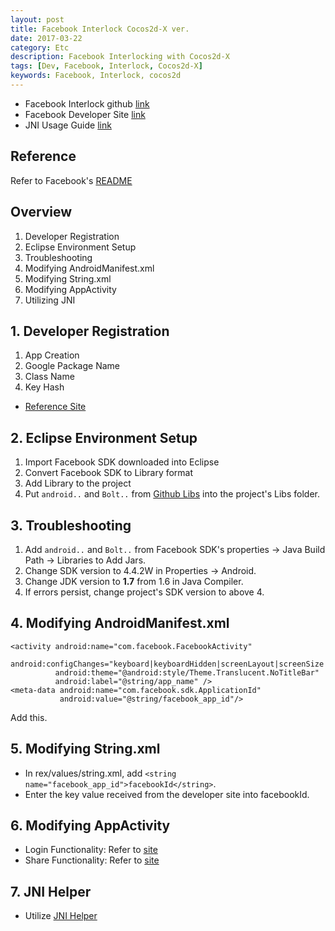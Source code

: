 ```yaml
---
layout: post
title: Facebook Interlock Cocos2d-X ver.
date: 2017-03-22
category: Etc
description: Facebook Interlocking with Cocos2d-X
tags: [Dev, Facebook, Interlock, Cocos2d-X]
keywords: Facebook, Interlock, cocos2d
---
```


- Facebook Interlock github [link](https://github.com/kyechan99/Facebook_Interlock)
- Facebook Developer Site [link](https://developers.facebook.com)
- JNI Usage Guide [link](http://blog.naver.com/kyechan99/220552861010)

## Reference

Refer to Facebook's [README](https://github.com/kyechan99/Facebook_Interlock/blob/master/README.md)

## Overview

1. Developer Registration
2. Eclipse Environment Setup
3. Troubleshooting
4. Modifying AndroidManifest.xml
5. Modifying String.xml
6. Modifying AppActivity
7. Utilizing JNI

## 1. Developer Registration

1. App Creation
2. Google Package Name
3. Class Name
4. Key Hash

- [Reference Site](http://moelcano.tistory.com/135)

## 2. Eclipse Environment Setup

1. Import Facebook SDK downloaded into Eclipse
2. Convert Facebook SDK to Library format
3. Add Library to the project
4. Put `android..` and `Bolt..` from [Github Libs]() into the project's Libs folder.

## 3. Troubleshooting

1. Add `android..` and `Bolt..` from Facebook SDK's properties -> Java Build Path -> Libraries to Add Jars.
2. Change SDK version to 4.4.2W in Properties -> Android.
3. Change JDK version to **1.7** from 1.6 in Java Compiler.
4. If errors persist, change project's SDK version to above 4.

## 4. Modifying AndroidManifest.xml

```
<activity android:name="com.facebook.FacebookActivity"
          android:configChanges="keyboard|keyboardHidden|screenLayout|screenSize|orientation"
          android:theme="@android:style/Theme.Translucent.NoTitleBar"
          android:label="@string/app_name" />
<meta-data android:name="com.facebook.sdk.ApplicationId"
           android:value="@string/facebook_app_id"/>
```

Add this.

## 5. Modifying String.xml

- In rex/values/string.xml, add `<string name="facebook_app_id">facebookId</string>`.
- Enter the key value received from the developer site into facebookId.

## 6. Modifying AppActivity

- Login Functionality: Refer to [site](https://github.com/kyechan99/Facebook_Interlock/tree/master/facebookLogin/src/org/cocos2dx/cpp)
- Share Functionality: Refer to [site](https://github.com/kyechan99/Facebook_Interlock/tree/master/facebookShare/src/org/cocos2dx/cpp)

## 7. JNI Helper

- Utilize [JNI Helper](https://kyechan99.github.io/2017/03/22/JNI-Helper-Cocos2dX/)
